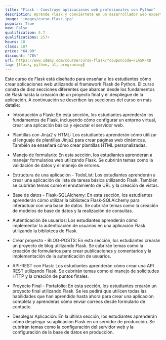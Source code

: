 ```yaml
---
title: "Flask - Construye aplicaciones web profesionales con Python"
description: Aprende Flask y conviértete en un desarrollador web experto con habilidades valiosas para el mercado laboral.
image: 'images/curso-flask.jpg'
popular: True
new: False
qualification: 4.7
qualifications: 257+
hours: 10
class: 107
price: "64.99"
discount: "78%"
url: https://www.udemy.com/course/curso-flask/?couponCode=FLASK-XD
tag: [flask, python, a1, programing]
---
```


Este curso de Flask está diseñado para enseñar a los estudiantes cómo crear aplicaciones web utilizando el framework Flask de Python. El curso consta de diez secciones diferentes que abarcan desde los fundamentos de Flask hasta la creación de un proyecto final y el despliegue de la aplicación. A continuación se describen las secciones del curso en más detalle:

- Introducción a Flask: En esta sección, los estudiantes aprenderán los fundamentos de Flask, incluyendo cómo configurar un entorno virtual, crear una aplicación básica y ejecutar el servidor web.

- Plantillas con Jinja2 y HTML: Los estudiantes aprenderán cómo utilizar el lenguaje de plantillas Jinja2 para crear páginas web dinámicas. También se enseñará cómo crear plantillas HTML personalizadas.

- Manejo de formulario: En esta sección, los estudiantes aprenderán a manejar formularios web utilizando Flask. Se cubrirán temas como la validación de datos y el manejo de errores.

- Estructura de una aplicación - TodoList: Los estudiantes aprenderán a crear una aplicación de lista de tareas básica utilizando Flask. También se cubrirán temas como el enrutamiento de URL y la creación de vistas.

- Base de datos - Flask-SQLAlchemy: En esta sección, los estudiantes aprenderán cómo utilizar la biblioteca Flask-SQLAlchemy para interactuar con una base de datos. Se cubrirán temas como la creación de modelos de base de datos y la realización de consultas.

- Autenticación de usuarios: Los estudiantes aprenderán cómo implementar la autenticación de usuarios en una aplicación Flask utilizando la biblioteca de Flask.

- Crear proyecto - BLOG-POSTS: En esta sección, los estudiantes crearán un proyecto de blog utilizando Flask. Se cubrirán temas como la creación de formularios para crear publicaciones y comentarios y la implementación de la autenticación de usuarios.

- API-REST con Flask: Los estudiantes aprenderán cómo crear una API REST utilizando Flask. Se cubrirán temas como el manejo de solicitudes HTTP y la creación de puntos finales.

- Proyecto Final - Portafolio: En esta sección, los estudiantes crearán un proyecto final utilizando Flask. Se les pedirá que utilicen todas las habilidades que han aprendido hasta ahora para crear una aplicación completa y aprenderas cómo enviar correos desde formulario de contacto.

- Desplegar Aplicación: En la última sección, los estudiantes aprenderán cómo desplegar su aplicación Flask en un servidor de producción. Se cubrirán temas como la configuración del servidor web y la configuración de la base de datos en producción.